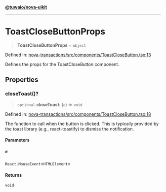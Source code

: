 [**@tuwaio/nova-uikit**](../../../README.md)

***

# ToastCloseButtonProps

> **ToastCloseButtonProps** = `object`

Defined in: [nova-transactions/src/components/ToastCloseButton.tsx:13](https://github.com/TuwaIO/nova-uikit/blob/ed2e28d6e7d892b508553a9859b307eb832fe4c1/packages/nova-transactions/src/components/ToastCloseButton.tsx#L13)

Defines the props for the ToastCloseButton component.

## Properties

### closeToast()?

> `optional` **closeToast**: (`e`) => `void`

Defined in: [nova-transactions/src/components/ToastCloseButton.tsx:18](https://github.com/TuwaIO/nova-uikit/blob/ed2e28d6e7d892b508553a9859b307eb832fe4c1/packages/nova-transactions/src/components/ToastCloseButton.tsx#L18)

The function to call when the button is clicked. This is typically provided by the
toast library (e.g., react-toastify) to dismiss the notification.

#### Parameters

##### e

`React.MouseEvent`\<`HTMLElement`\>

#### Returns

`void`
